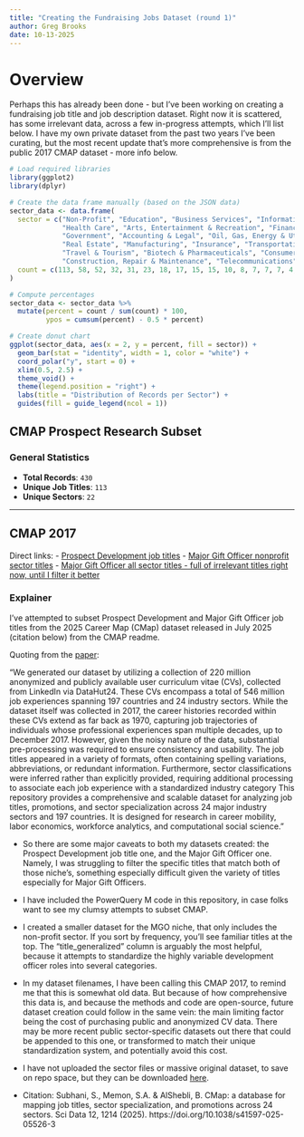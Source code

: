 ```yaml
---
title: "Creating the Fundraising Jobs Dataset (round 1)"
author: Greg Brooks
date: 10-13-2025
---
```


# Overview
Perhaps this has already been done - but I've been working on creating a fundraising job title and job description dataset. Right now it is scattered, has some irrelevant data, across a few in-progress attempts, which I'll list below. 
I have my own private dataset from the past two years I've been curating, but the most recent update that's more comprehensive is from the public 2017 CMAP dataset - more info below.

```r
# Load required libraries
library(ggplot2)
library(dplyr)

# Create the data frame manually (based on the JSON data)
sector_data <- data.frame(
  sector = c("Non-Profit", "Education", "Business Services", "Information Technology",
             "Health Care", "Arts, Entertainment & Recreation", "Finance", "Media",
             "Government", "Accounting & Legal", "Oil, Gas, Energy & Utilities", "Retail",
             "Real Estate", "Manufacturing", "Insurance", "Transportation & Logistics",
             "Travel & Tourism", "Biotech & Pharmaceuticals", "Consumer Services",
             "Construction, Repair & Maintenance", "Telecommunications", "Aerospace & Defense"),
  count = c(113, 58, 52, 32, 31, 23, 18, 17, 15, 15, 10, 8, 7, 7, 7, 4, 4, 3, 2, 2, 1, 1)
)

# Compute percentages
sector_data <- sector_data %>%
  mutate(percent = count / sum(count) * 100,
         ypos = cumsum(percent) - 0.5 * percent)

# Create donut chart
ggplot(sector_data, aes(x = 2, y = percent, fill = sector)) +
  geom_bar(stat = "identity", width = 1, color = "white") +
  coord_polar("y", start = 0) +
  xlim(0.5, 2.5) +
  theme_void() +
  theme(legend.position = "right") +
  labs(title = "Distribution of Records per Sector") +
  guides(fill = guide_legend(ncol = 1))
```

## CMAP Prospect Research Subset

### General Statistics
- **Total Records**: `430`
- **Unique Job Titles**: `113`
- **Unique Sectors**: `22`

---

## CMAP 2017
Direct links: 
- [Prospect Development job titles](https://github.com/ApraUtah/ProspectResearchToolkit/blob/main/data/job_titles/CMAP/cleanCMAP_dataset/PRSPDEV_JobTitles_CMAP_2017_ALLSECTORS.csv)
- [Major Gift Officer nonprofit sector titles](https://github.com/ApraUtah/ProspectResearchToolkit/blob/main/data/job_titles/CMAP/cleanCMAP_dataset/MGO_nonprofitsector_titles_CMAP_2017.csv)
- [Major Gift Officer all sector titles - full of irrelevant titles right now, until I filter it better](https://github.com/ApraUtah/ProspectResearchToolkit/blob/main/data/job_titles/CMAP/cleanCMAP_dataset/MGO_ALLSECTORS_unfinished_CMAP_2017_dataset.csv)

### Explainer
I've attempted to subset Prospect Development and Major Gift Officer job titles from the 2025 Career Map (CMap) dataset released in July 2025 (citation below)
from the CMAP readme.

Quoting from the [paper](https://www.nature.com/articles/s41597-025-05526-3#Abs1):

"We generated our dataset by utilizing a collection of 220 million anonymized and publicly available user curriculum vitae (CVs), collected from LinkedIn via DataHut24. These CVs encompass a total of 546 million job experiences spanning 197 countries and 24 industry sectors. While the dataset itself was collected in 2017, the career histories recorded within these CVs extend as far back as 1970, capturing job trajectories of individuals whose professional experiences span multiple decades, up to December 2017. However, given the noisy nature of the data, substantial pre-processing was required to ensure consistency and usability. The job titles appeared in a variety of formats, often containing spelling variations, abbreviations, or redundant information. Furthermore, sector classifications were inferred rather than explicitly provided, requiring additional processing to associate each job experience with a standardized industry category
This repository provides a comprehensive and scalable dataset for analyzing job titles, promotions, and sector specialization across 24 major industry sectors and 197 countries. It is designed for research in career mobility, labor economics, workforce analytics, and computational social science."

- So there are some major caveats to both my datasets created: the Prospect Development job title one, and the Major Gift Officer one. Namely, I was struggling to filter the specific titles that match both of those niche's, something especially difficult given the variety of titles especially for Major Gift Officers.
- I have included the PowerQuery M code in this repository, in case folks want to see my clumsy attempts to subset CMAP.
- I created a smaller dataset for the MGO niche, that only includes the non-profit sector. If you sort by frequency, you'll see familiar titles at the top. The "title_generalized" column is arguably the most helpful, because it attempts to standardize the highly variable development officer roles into several categories.
- In my dataset filenames, I have been calling this CMAP 2017, to remind me that this is somewhat old data. But because of how comprehensive this data is, and because the methods and code are open-source, future dataset creation could follow in the same vein: the main limiting factor being the cost of purchasing public and anonymized CV data. There may be more recent public sector-specific datasets out there that could be appended to this one, or transformed to match their unique standardization system, and potentially avoid this cost.
- I have not uploaded the sector files or massive original dataset, to save on repo space, but they can be downloaded [here](https://doi.org/10.5281/zenodo.15260189).


- Citation: Subhani, S., Memon, S.A. & AlShebli, B. CMap: a database for mapping job titles, sector specialization, and promotions across 24 sectors. Sci Data 12, 1214 (2025). https://doi.org/10.1038/s41597-025-05526-3
